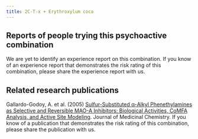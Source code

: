 ---
title: 2C-T-x + Erythroxylum coca
---

## Reports of people trying this psychoactive combination

We are yet to identify an experience report on this combination. If you know of an experience report that demonstrates the risk rating of this combination, please share the experience report with us.

## Related research publications

Gallardo-Godoy, A. et al. (2005) [Sulfur-Substituted α-Alkyl Phenethylamines as Selective and Reversible MAO-A Inhibitors: Biological Activities, CoMFA Analysis, and Active Site Modeling](https://pubs.acs.org/doi/abs/10.1021/jm0493109). Journal of Medicinal Chemistry.
If you know of a publication that demonstrates the risk rating of this combination, please share the publication with us.
